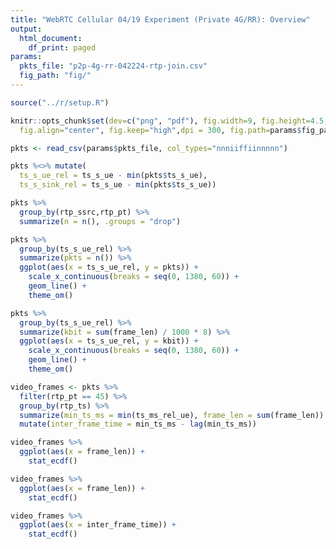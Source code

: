 ```yaml
---
title: "WebRTC Cellular 04/19 Experiment (Private 4G/RR): Overview"
output:
  html_document:
    df_print: paged
params:
  pkts_file: "p2p-4g-rr-042224-rtp-join.csv"
  fig_path: "fig/"
---
```


```R
source("../r/setup.R")

knitr::opts_chunk$set(dev=c("png", "pdf"), fig.width=9, fig.height=4.5,
  fig.align="center", fig.keep="high",dpi = 300, fig.path=params$fig_path)
```

```r
pkts <- read_csv(params$pkts_file, col_types="nnniiffiinnnnn")

pkts %<>% mutate(
  ts_s_ue_rel = ts_s_ue - min(pkts$ts_s_ue),
  ts_s_sink_rel = ts_s_ue - min(pkts$ts_s_ue))
```

```r
pkts %>%
  group_by(rtp_ssrc,rtp_pt) %>%
  summarize(n = n(), .groups = "drop")
```

```r
pkts %>%
  group_by(ts_s_ue_rel) %>%
  summarize(pkts = n()) %>%
  ggplot(aes(x = ts_s_ue_rel, y = pkts)) +
    scale_x_continuous(breaks = seq(0, 1380, 60)) +
    geom_line() +
    theme_om()
```

```r
pkts %>%
  group_by(ts_s_ue_rel) %>%
  summarize(kbit = sum(frame_len) / 1000 * 8) %>%
  ggplot(aes(x = ts_s_ue_rel, y = kbit)) +
    scale_x_continuous(breaks = seq(0, 1380, 60)) +
    geom_line() +
    theme_om()
```


```r
video_frames <- pkts %>%
  filter(rtp_pt == 45) %>%
  group_by(rtp_ts) %>%
  summarize(min_ts_ms = min(ts_ms_rel_ue), frame_len = sum(frame_len)) %>%
  mutate(inter_frame_time = min_ts_ms - lag(min_ts_ms))
```

```r
video_frames %>%
  ggplot(aes(x = frame_len)) +
    stat_ecdf()
```

```r
video_frames %>%
  ggplot(aes(x = frame_len)) +
    stat_ecdf()
```

```r
video_frames %>%
  ggplot(aes(x = inter_frame_time)) +
    stat_ecdf()
```